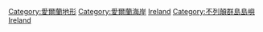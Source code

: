 {{Commonscat|Islands of Ireland}}

[[Category:愛爾蘭地形|Category:愛爾蘭地形]]
[[Category:愛爾蘭海岸|Category:愛爾蘭海岸]]
[[Category:欧洲各国岛屿|Ireland]]
[[Category:不列顛群島島嶼|Category:不列顛群島島嶼]]
[[Category:各国岛屿|Ireland]]